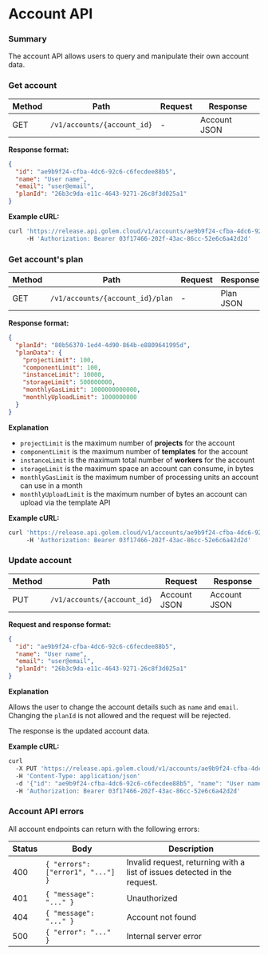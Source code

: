 # Account API

### Summary

The account API allows users to query and manipulate their own account data.

### Get account

| Method | Path                        | Request | Response     |
| ------ | --------------------------- | ------- | ------------ |
| GET    | `/v1/accounts/{account_id}` | -       | Account JSON |

**Response format:**

```json
{
  "id": "ae9b9f24-cfba-4dc6-92c6-c6fecdee88b5",
  "name": "User name",
  "email": "user@email",
  "planId": "26b3c9da-e11c-4643-9271-26c8f3d025a1"
}
```

**Example cURL:**

```bash
curl 'https://release.api.golem.cloud/v1/accounts/ae9b9f24-cfba-4dc6-92c6-c6fecdee88b5'
     -H 'Authorization: Bearer 03f17466-202f-43ac-86cc-52e6c6a42d2d'
```

### Get account's plan

| Method | Path                             | Request | Response  |
| ------ | -------------------------------- | ------- | --------- |
| GET    | `/v1/accounts/{account_id}/plan` | -       | Plan JSON |

**Response format:**

```json
{
  "planId": "80b56370-1ed4-4d90-864b-e8809641995d",
  "planData": {
    "projectLimit": 100,
    "componentLimit": 100,
    "instanceLimit": 10000,
    "storageLimit": 500000000,
    "monthlyGasLimit": 1000000000000,
    "monthlyUploadLimit": 1000000000
  }
}
```

**Explanation**

- `projectLimit` is the maximum number of **projects** for the account
- `componentLimit` is the maximum number of **templates** for the account
- `instanceLimit` is the maximum total number of **workers** for the account
- `storageLimit` is the maximum space an account can consume, in bytes
- `monthlyGasLimit` is the maximum number of processing units an account can use in a month
- `monthlyUploadLimit` is the maximum number of bytes an account can upload via the template API

**Example cURL:**

```bash
curl 'https://release.api.golem.cloud/v1/accounts/ae9b9f24-cfba-4dc6-92c6-c6fecdee88b5/plan'
     -H 'Authorization: Bearer 03f17466-202f-43ac-86cc-52e6c6a42d2d'
```

### Update account

| Method | Path                        | Request      | Response     |
| ------ | --------------------------- | ------------ | ------------ |
| PUT    | `/v1/accounts/{account_id}` | Account JSON | Account JSON |

**Request and response format:**

```json
{
  "id": "ae9b9f24-cfba-4dc6-92c6-c6fecdee88b5",
  "name": "User name",
  "email": "user@email",
  "planId": "26b3c9da-e11c-4643-9271-26c8f3d025a1"
}
```

**Explanation**

Allows the user to change the account details such as `name` and `email`. Changing the `planId` is not allowed and the request will be rejected.

The response is the updated account data.

**Example cURL:**

```bash
curl
  -X PUT 'https://release.api.golem.cloud/v1/accounts/ae9b9f24-cfba-4dc6-92c6-c6fecdee88b5'
  -H 'Content-Type: application/json'
  -d '{"id": "ae9b9f24-cfba-4dc6-92c6-c6fecdee88b5", "name": "User name", "email": "user2@ema.il", "planId": "26b3c9da-e11c-4643-9271-26c8f3d025a1"}'
  -H 'Authorization: Bearer 03f17466-202f-43ac-86cc-52e6c6a42d2d'
```

### Account API errors

All account endpoints can return with the following errors:

| Status | Body                              | Description                                                               |
| ------ | --------------------------------- | ------------------------------------------------------------------------- |
| 400    | `{ "errors": ["error1", "..."] }` | Invalid request, returning with a list of issues detected in the request. |
| 401    | `{ "message": "..." }`            | Unauthorized                                                              |
| 404    | `{ "message": "..." }`            | Account not found                                                         |
| 500    | `{ "error": "..." }`              | Internal server error                                                     |
